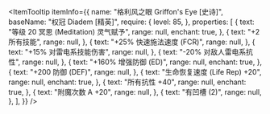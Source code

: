 
<ItemTooltip
  itemInfo={{
    name: "格利风之眼 Griffon's Eye [史诗]",
    baseName: "权冠 Diadem [精英]",
    require: {
      level: 85,
    },
    properties: [
      {
        text: "等级 20 冥思 (Meditation) 灵气赋予",
        range: null,
        enchant: true,
      },
      {
        text: "+2 所有技能",
        range: null,
      },
      {
        text: "+25% 快速施法速度 (FCR)",
        range: null,
      },
      {
        text: "+15% 对雷电系技能伤害",
        range: null,
      },
      {
        text: "-20% 对敌人雷电系抗性",
        range: null,
      },
      {
        text: "+160% 增强防御 (ED)",
        range: null,
        enchant: true,
      },
      {
        text: "+200 防御 (DEF)",
        range: null,
      },
      {
        text: "生命恢复速度 (Life Rep) +20",
        range: null,
        enchant: true,
      },
      {
        text: "所有抗性 +40",
        range: null,
        enchant: true,
      },
      {
        text: "附魔次数 A +20",
        range: null,
      },
      {
        text: "有凹槽 (2)",
        range: null,
      },
    ],
  }}
/>
